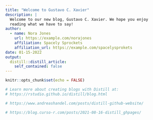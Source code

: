 ```yaml
---
title: "Welcome to Gustavo C. Xavier"
description: |
  Welcome to our new blog, Gustavo C. Xavier. We hope you enjoy 
  reading what we have to say!
author:
  - name: Nora Jones 
    url: https://example.com/norajones
    affiliation: Spacely Sprockets
    affiliation_url: https://example.com/spacelysprokets
date: 01-15-2022
output:
  distill::distill_article:
    self_contained: false
---
```


```r
knitr::opts_chunk$set(echo = FALSE)

# Learn more about creating blogs with Distill at:
# https://rstudio.github.io/distill/blog.html

# https://www.andreashandel.com/posts/distill-github-website/

# https://blog.curso-r.com/posts/2021-08-16-distill_ghpages/

```




